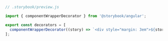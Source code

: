 ```js
// .storybook/preview.js

import { componentWrapperDecorator } from '@storybook/angular';

export const decorators = [
  componentWrapperDecorator((story) => `<div style="margin: 3em">${story}</div>`),
];
```